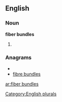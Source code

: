 
==English==

===Noun===
'''fiber bundles'''

# {{plural of|[[fiber bundle]]}}

===Anagrams===
* {{alphagram|bbdeefilnrsu}}
* [[fibre bundles#English|fibre bundles]]


[[Category:English plurals]]

[[ar:fiber bundles]]